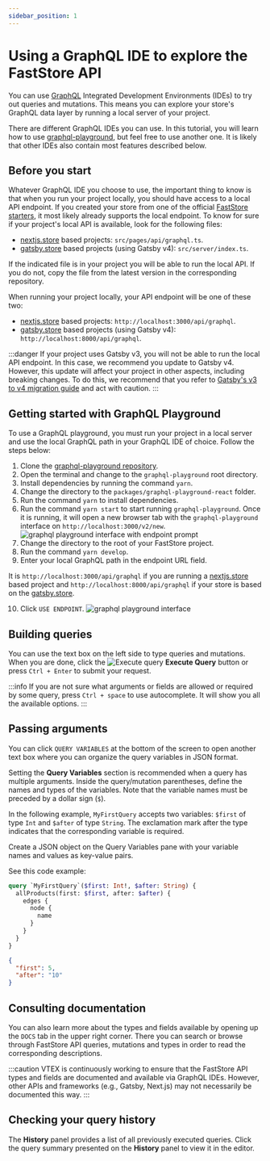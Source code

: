 ```yaml
---
sidebar_position: 1
---
```



# Using a GraphQL IDE to explore the FastStore API

You can use [GraphQL](https://graphql.org/) Integrated Development Environments (IDEs) to try out queries and mutations. This means you can explore your store's GraphQL data layer by running a local server of your project.

There are different GraphQL IDEs you can use. In this tutorial, you will learn how to use [graphql-playground](https://github.com/graphql/graphql-playground), but feel free to use another one. It is likely that other IDEs also contain most features described below.

## Before you start

Whatever GraphQL IDE you choose to use, the important thing to know is that when you run your project locally, you should have access to a local API endpoint. If you created your store from one of the official [FastStore starters](https://www.faststore.dev/starters), it most likely already supports the local endpoint. To know for sure if your project's local API is available, look for the following files:

- [nextjs.store](https://github.com/vtex-sites/nextjs.store) based projects: `src/pages/api/graphql.ts`.
- [gatsby.store](https://github.com/vtex-sites/gatsby.store) based projects (using Gatsby v4): `src/server/index.ts`.

If the indicated file is in your project you will be able to run the local API. If you do not, copy the file from the latest version in the corresponding repository.

When running your project locally, your API endpoint will be one of these two:

- [nextjs.store](https://github.com/vtex-sites/nextjs.store) based projects: `http://localhost:3000/api/graphql`.
- [gatsby.store](https://github.com/vtex-sites/gatsby.store) based projects (using Gatsby v4): `http://localhost:8000/api/graphql`.

:::danger
If your project uses Gatsby v3, you will not be able to run the local API endpoint. In this case, we recommend you update to Gatsby v4. However, this update will affect your project in other aspects, including breaking changes. To do this, we recommend that you refer to [Gatsby's v3 to v4 migration guide](https://www.gatsbyjs.com/docs/reference/release-notes/migrating-from-v3-to-v4/) and act with caution.
:::

## Getting started with GraphQL Playground

To use a GraphQL playground, you must run your project in a local server and use the local GraphQL path in your GraphQL IDE of choice. Follow the steps below:

1. Clone the [graphql-playground repository](https://github.com/graphql/graphql-playground).
2. Open the terminal and change to the `graphql-playground` root directory.
3. Install dependencies by running the command `yarn`.
4. Change the directory to the `packages/graphql-playground-react` folder.
5. Run the command `yarn` to install dependencies.
6. Run the command `yarn start` to start running `graphql-playground`. Once it is running, it will open a new browser tab with the `graphql-playground` interface on `http://localhost:3000/v2/new`.
   ![graphql playground interface with endpoint prompt](https://vtexhelp.vtexassets.com/assets/docs/src/7%20graphiql%20gatsby%20workaround___dc8d4ebfc6cd476bdea1c9d4c746b2d2.png)
7. Change the directory to the root of your FastStore project.
8. Run the command `yarn develop`.
9. Enter your local GraphQL path in the endpoint URL field.

It is `http://localhost:3000/api/graphql` if you are running a [nextjs.store](https://github.com/vtex-sites/nextjs.store) based project and `http://localhost:8000/api/graphql` if your store is based on the [gatsby.store](https://github.com/vtex-sites/gatsby.store).

10. Click `USE ENDPOINT`.
    ![graphql playground interface](https://vtexhelp.vtexassets.com/assets/docs/src/8%20graphiql%20gatsby%20workaround___7ce1dd5fcfcd3a3f844e4fad09288512.png)

## Building queries

You can use the text box on the left side to type queries and mutations. When you are done, click the <img alt="Execute query" className="inline w-6" src="https://vtexhelp.vtexassets.com/assets/docs/src/executeQuery___7272503777684ec305975f94ff9f3698.png"/> **Execute Query** button or press `Ctrl + Enter` to submit your request.

:::info
If you are not sure what arguments or fields are allowed or required by some query, press `Ctrl + space` to use autocomplete. It will show you all the available options.
:::

## Passing arguments

You can click `QUERY VARIABLES` at the bottom of the screen to open another text box where you can organize the query variables in JSON format.

Setting the **Query Variables** section is recommended when a query has multiple arguments. Inside the query/mutation parentheses, define the names and types of the variables. Note that the variable names must be preceded by a dollar sign (`$`).

In the following example, `MyFirstQuery` accepts two variables: `$first` of type `Int` and `$after` of type `String`. The exclamation mark after the type indicates that the corresponding variable is required.

Create a JSON object on the Query Variables pane with your variable names and values as key-value pairs.

See this code example:

<Tabs>

<TabItem value="query" label="Query" default>

```graphql
query `MyFirstQuery`($first: Int!, $after: String) {
  allProducts(first: $first, after: $after) {
    edges {
      node {
        name
      }
    }
  }
}
```

</TabItem>

<TabItem value="variables" label="Variables" default>

```json
{
  "first": 5,
  "after": "10"
}
```

</TabItem>

</Tabs>

## Consulting documentation

You can also learn more about the types and fields available by opening up the `DOCS` tab in the upper right corner. There you can search or browse through FastStore API queries, mutations and types in order to read the corresponding descriptions.

:::caution
VTEX is continuously working to ensure that the FastStore API types and fields are documented and available via GraphQL IDEs. However, other APIs and frameworks (e.g., Gatsby, Next.js) may not necessarily be documented this way.
:::

## Checking your query history

The **History** panel provides a list of all previously executed queries. Click the query summary presented on the **History** panel to view it in the editor.
